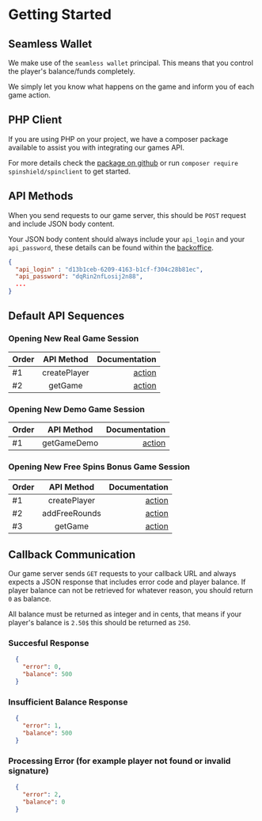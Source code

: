 #  Getting Started

## Seamless Wallet
We make use of the `seamless wallet` principal. This means that you control the player's balance/funds completely. 

We simply let you know what happens on the game and inform you of each game action.

## PHP Client
If you are using PHP on your project, we have a composer package available to assist you with integrating our games API.

For more details check the [package on github](https://github.com/spinshield/spinclient) or run `composer require spinshield/spinclient` to get started.

## API Methods
When you send requests to our game server, this should be `POST` request and include JSON body content.

Your JSON body content should always include your `api_login` and your `api_password`, these details can be found within the [backoffice](/2-backoffice).

```json
{
  "api_login" : "d13b1ceb-6209-4163-b1cf-f304c28b81ec",
  "api_password": "dqRin2nfLosij2n88",
  ...
}
```

## Default API Sequences

### Opening New Real Game Session
| Order        | API Method |   Documentation |
| :------------ | :---------: | ----------: |
| #1        |    createPlayer    | [action](/api-methods/create-player) |
| #2        |    getGame    | [action](/api-methods/get-game) |

### Opening New Demo Game Session
| Order        | API Method |   Documentation |
| :------------ | :---------: | ----------: |
| #1        |    getGameDemo    | [action](/api-methods/get-game-demo) |

### Opening New Free Spins Bonus Game Session
| Order        | API Method |   Documentation |
| :------------ | :---------: | ----------: |
| #1        |    createPlayer    | [action](/api-methods/create-player) |
| #2        |    addFreeRounds    | [action](/api-methods/add-freerounds) |
| #3        |    getGame    | [action](/api-methods/get-game) |


## Callback Communication
Our game server sends `GET` requests to your callback URL and always expects a JSON response that includes error code and player balance. If player balance can not be retrieved for whatever reason, you should return `0` as balance.

All balance must be returned as integer and in cents, that means if your player's balance is `2.50$` this should be returned as `250`.

### Succesful Response
```json
  {
    "error": 0,
    "balance": 500
  }
```

### Insufficient Balance Response
```json
  {
    "error": 1,
    "balance": 500
  }
```

### Processing Error (for example player not found or invalid signature)
```json
  {
    "error": 2,
    "balance": 0
  }
```

